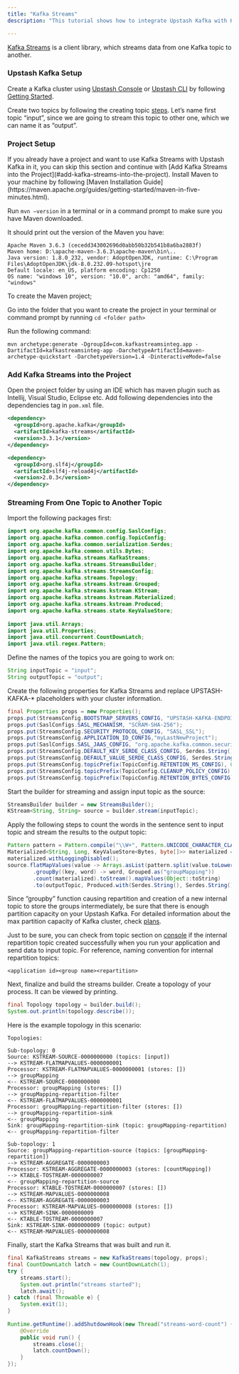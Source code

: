 ```yaml
---
title: "Kafka Streams"
description: "This tutorial shows how to integrate Upstash Kafka with Kafka Streams"

---
```


[Kafka Streams](https://kafka.apache.org/documentation/streams/) is a client
library, which streams data from one Kafka topic to another.

### Upstash Kafka Setup

Create a Kafka cluster using [Upstash Console](https://console.upstash.com) or
[Upstash CLI](https://github.com/upstash/cli) by following
[Getting Started](https://docs.upstash.com/kafka).

Create two topics by following the creating topic
[steps](https://docs.upstash.com/kafka#create-a-topic). Let’s name first topic
“input”, since we are going to stream this topic to other one, which we can name
it as “output”.

### Project Setup

<Note>
If you already have a project and want to use Kafka Streams with Upstash Kafka in it, you can skip this section and continue with [Add Kafka Streams into the Project](#add-kafka-streams-into-the-project).
</Note>
Install Maven to your machine by following [Maven Installation Guide](https://maven.apache.org/guides/getting-started/maven-in-five-minutes.html).

Run `mvn –version` in a terminal or in a command prompt to make sure you have
Maven downloaded.

It should print out the version of the Maven you have:

```
Apache Maven 3.6.3 (cecedd343002696d0abb50b32b541b8a6ba2883f)
Maven home: D:\apache-maven-3.6.3\apache-maven\bin\..
Java version: 1.8.0_232, vendor: AdoptOpenJDK, runtime: C:\Program Files\AdoptOpenJDK\jdk-8.0.232.09-hotspot\jre
Default locale: en_US, platform encoding: Cp1250
OS name: "windows 10", version: "10.0", arch: "amd64", family: "windows"
```

To create the Maven project;

Go into the folder that you want to create the project in your terminal or
command prompt by running `cd <folder path>`

Run the following command:

```
mvn archetype:generate -DgroupId=com.kafkastreamsinteg.app -DartifactId=kafkastreamsinteg-app -DarchetypeArtifactId=maven-archetype-quickstart -DarchetypeVersion=1.4 -DinteractiveMode=false
```

### Add Kafka Streams into the Project

Open the project folder by using an IDE which has maven plugin such as Intellij,
Visual Studio, Eclipse etc. Add following dependencies into the dependencies tag
in `pom.xml` file.

```xml
<dependency>  
  <groupId>org.apache.kafka</groupId>  
  <artifactId>kafka-streams</artifactId>  
  <version>3.3.1</version>  
</dependency>

<dependency>  
  <groupId>org.slf4j</groupId>  
  <artifactId>slf4j-reload4j</artifactId>  
  <version>2.0.3</version>  
</dependency>
```

### Streaming From One Topic to Another Topic

Import the following packages first:

```java
import org.apache.kafka.common.config.SaslConfigs;  
import org.apache.kafka.common.config.TopicConfig;  
import org.apache.kafka.common.serialization.Serdes;  
import org.apache.kafka.common.utils.Bytes;  
import org.apache.kafka.streams.KafkaStreams;  
import org.apache.kafka.streams.StreamsBuilder;  
import org.apache.kafka.streams.StreamsConfig;  
import org.apache.kafka.streams.Topology;  
import org.apache.kafka.streams.kstream.Grouped;  
import org.apache.kafka.streams.kstream.KStream;  
import org.apache.kafka.streams.kstream.Materialized;  
import org.apache.kafka.streams.kstream.Produced;  
import org.apache.kafka.streams.state.KeyValueStore;  
  
import java.util.Arrays;  
import java.util.Properties;  
import java.util.concurrent.CountDownLatch;  
import java.util.regex.Pattern;
```

Define the names of the topics you are going to work on:

```java
String inputTopic = "input"; 
String outputTopic = "output";
```

Create the following properties for Kafka Streams and replace UPSTASH-KAFKA-*
placeholders with your cluster information.

```java
final Properties props = new Properties();  
props.put(StreamsConfig.BOOTSTRAP_SERVERS_CONFIG, "UPSTASH-KAFKA-ENDPOINT:9092");  
props.put(SaslConfigs.SASL_MECHANISM, "SCRAM-SHA-256");  
props.put(StreamsConfig.SECURITY_PROTOCOL_CONFIG, "SASL_SSL");  
props.put(StreamsConfig.APPLICATION_ID_CONFIG,"myLastNewProject");  
props.put(SaslConfigs.SASL_JAAS_CONFIG, "org.apache.kafka.common.security.scram.ScramLoginModule username=\"UPSTASH-KAFKA-USERNAME\" password=\"UPSTASH-KAFKA-PASSWORD\";");  
props.put(StreamsConfig.DEFAULT_KEY_SERDE_CLASS_CONFIG, Serdes.String().getClass());  
props.put(StreamsConfig.DEFAULT_VALUE_SERDE_CLASS_CONFIG, Serdes.String().getClass());  
props.put(StreamsConfig.topicPrefix(TopicConfig.RETENTION_MS_CONFIG), 604800000); // 7 days for internal repartition topic retention period
props.put(StreamsConfig.topicPrefix(TopicConfig.CLEANUP_POLICY_CONFIG), TopicConfig.CLEANUP_POLICY_DELETE); // delete cleanup policy for internal repartition topic
props.put(StreamsConfig.topicPrefix(TopicConfig.RETENTION_BYTES_CONFIG), 268435456); // 256 MB for internal repartition topic retention size
```

Start the builder for streaming and assign input topic as the source:

```java
StreamsBuilder builder = new StreamsBuilder();  
KStream<String, String> source = builder.stream(inputTopic);
```

Apply the following steps to count the words in the sentence sent to input topic
and stream the results to the output topic:

```java
Pattern pattern = Pattern.compile("\\W+", Pattern.UNICODE_CHARACTER_CLASS);  
Materialized<String, Long, KeyValueStore<Bytes, byte[]>> materialized = Materialized.as("countMapping");  
materialized.withLoggingDisabled();  
source.flatMapValues(value -> Arrays.asList(pattern.split(value.toLowerCase())))  
        .groupBy((key, word) -> word, Grouped.as("groupMapping"))  
        .count(materialized).toStream().mapValues(Object::toString)  
        .to(outputTopic, Produced.with(Serdes.String(), Serdes.String()));
```

Since “groupby” function causing repartition and creation of a new internal
topic to store the groups intermediately, be sure that there is enough partition
capacity on your Upstash Kafka. For detailed information about the max partition
capacity of Kafka cluster, check [plans](https://upstash.com/#section-pricing).

Just to be sure, you can check from topic section on
[console](https://console.upstash.com) if the internal repartition topic created
successfully when you run your application and send data to input topic. For
reference, naming convention for internal repartition topics:

```
<application id><group name><repartition>
```

Next, finalize and build the streams builder. Create a topology of your process.
It can be viewed by printing.

```java
final Topology topology = builder.build();  
System.out.println(topology.describe());
```

Here is the example topology in this scenario:

```
Topologies:

Sub-topology: 0
Source: KSTREAM-SOURCE-0000000000 (topics: [input])
--> KSTREAM-FLATMAPVALUES-0000000001
Processor: KSTREAM-FLATMAPVALUES-0000000001 (stores: [])
--> groupMapping
<-- KSTREAM-SOURCE-0000000000
Processor: groupMapping (stores: [])
--> groupMapping-repartition-filter
<-- KSTREAM-FLATMAPVALUES-0000000001
Processor: groupMapping-repartition-filter (stores: [])
--> groupMapping-repartition-sink
<-- groupMapping
Sink: groupMapping-repartition-sink (topic: groupMapping-repartition)
<-- groupMapping-repartition-filter

Sub-topology: 1
Source: groupMapping-repartition-source (topics: [groupMapping-repartition])
--> KSTREAM-AGGREGATE-0000000003
Processor: KSTREAM-AGGREGATE-0000000003 (stores: [countMapping])
--> KTABLE-TOSTREAM-0000000007
<-- groupMapping-repartition-source
Processor: KTABLE-TOSTREAM-0000000007 (stores: [])
--> KSTREAM-MAPVALUES-0000000008
<-- KSTREAM-AGGREGATE-0000000003
Processor: KSTREAM-MAPVALUES-0000000008 (stores: [])
--> KSTREAM-SINK-0000000009
<-- KTABLE-TOSTREAM-0000000007
Sink: KSTREAM-SINK-0000000009 (topic: output)
<-- KSTREAM-MAPVALUES-0000000008
```

Finally, start the Kafka Streams that was built and run it.

```java
final KafkaStreams streams = new KafkaStreams(topology, props);  
final CountDownLatch latch = new CountDownLatch(1);  
try {
	streams.start();  
	System.out.println("streams started");  
	latch.await();  
} catch (final Throwable e) {  
    System.exit(1);  
}  
  
Runtime.getRuntime().addShutdownHook(new Thread("streams-word-count") {  
    @Override  
	public void run() {  
	    streams.close();  
		latch.countDown();  
	}  
});
```
